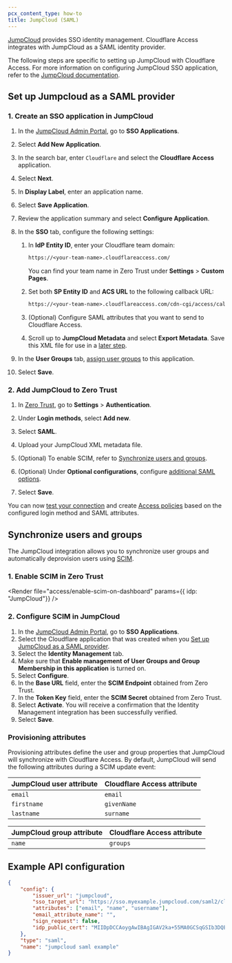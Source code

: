 ```yaml
---
pcx_content_type: how-to
title: JumpCloud (SAML)
---
```



[JumpCloud](https://jumpcloud.com/#platform) provides SSO identity management. Cloudflare Access integrates with JumpCloud as a SAML identity provider.

The following steps are specific to setting up JumpCloud with Cloudflare Access. For more information on configuring JumpCloud SSO application, refer to the [JumpCloud documentation](https://jumpcloud.com/support/integrate-with-cloudflare).

## Set up Jumpcloud as a SAML provider

### 1. Create an SSO application in JumpCloud

1. In the [JumpCloud Admin Portal](https://console.jumpcloud.com/#/home), go to **SSO Applications**.

2. Select **Add New Application**.

3. In the search bar, enter `Cloudflare` and select the **Cloudflare Access** application.

4. Select **Next**.

5. In **Display Label**, enter an application name.

6. Select **Save Application**.

7. Review the application summary and select **Configure Application**.

8. In the **SSO** tab, configure the following settings:
	1. In **IdP Entity ID**, enter your Cloudflare team domain:

		```txt
		https://<your-team-name>.cloudflareaccess.com/
		```
		You can find your team name in Zero Trust under **Settings** > **Custom Pages**.

	2. Set both **SP Entity ID** and **ACS URL** to the following callback URL:

		```txt
		https://<your-team-name>.cloudflareaccess.com/cdn-cgi/access/callback
		```
	3. (Optional) Configure SAML attributes that you want to send to Cloudflare Access.

	4. Scroll up to **JumpCloud Metadata** and select **Export Metadata**. Save this XML file for use in a [later step](#2-add-jumpcloud-to-zero-trust).

9. In the **User Groups** tab, [assign user groups](https://jumpcloud.com/support/get-started-applications-saml-sso#managing-employee-access-to-applications) to this application.

10. Select **Save**.

### 2. Add JumpCloud to Zero Trust

1. In [Zero Trust](https://one.dash.cloudflare.com/), go to **Settings** > **Authentication**.

2. Under **Login methods**, select **Add new**.

3. Select **SAML**.

4. Upload your JumpCloud XML metadata file.

5. (Optional) To enable SCIM, refer to [Synchronize users and groups](#synchronize-users-and-groups).

6. (Optional) Under **Optional configurations**, configure [additional SAML options](#optional-configurations).

7. Select **Save**.

You can now [test your connection](/cloudflare-one/identity/idp-integration/#test-idps-in-zero-trust) and create [Access policies](/cloudflare-one/policies/access/) based on the configured login method and SAML attributes.

## Synchronize users and groups

The JumpCloud integration allows you to synchronize user groups and automatically deprovision users using [SCIM](/cloudflare-one/identity/users/scim/).

### 1. Enable SCIM in Zero Trust

<Render
	file="access/enable-scim-on-dashboard"
	params={{ idp: "JumpCloud"}}
/>

### 2. Configure SCIM in JumpCloud

1. In the [JumpCloud Admin Portal](https://console.jumpcloud.com/#/home), go to **SSO Applications**.
2. Select the Cloudflare application that was created when you [Set up JumpCloud as a SAML provider](/cloudflare-one/identity/idp-integration/jumpcloud-saml/#set-up-jumpcloud-as-a-saml-provider).
3. Select the **Identity Management** tab.
4. Make sure that **Enable management of User Groups and Group Membership in this application** is turned on.
5. Select **Configure**.
6. In the **Base URL** field, enter the **SCIM Endpoint** obtained from Zero Trust.
7. In the **Token Key** field, enter the **SCIM Secret** obtained from Zero Trust.
8. Select **Activate**. You will receive a confirmation that the Identity Management integration has been successfully verified.
9. Select **Save**.

<Render file="access/verify-scim-provisioning"/>

### Provisioning attributes

Provisioning attributes define the user and group properties that JumpCloud will synchronize with Cloudflare Access. By default, JumpCloud will send the following attributes during a SCIM update event:

| JumpCloud user attribute| Cloudflare Access attribute |
| ------------------ | ----------------------- |
| `email` 					 | `email`            |
| `firstname`        | `givenName`        |
| `lastname`         | `surname`          |

| JumpCloud group attribute | Cloudflare Access attribute |
| ------------------ | ----------------------- |
| `name` 					   | `groups`            |

## Example API configuration

```json
{
	"config": {
		"issuer_url": "jumpcloud",
		"sso_target_url": "https://sso.myexample.jumpcloud.com/saml2/cloudflareaccess",
		"attributes": ["email", "name", "username"],
		"email_attribute_name": "",
		"sign_request": false,
		"idp_public_cert": "MIIDpDCCAoygAwIBAgIGAV2ka+55MA0GCSqGSIb3DQEBCwUAMIGSMQswCQYDVQQGEwJVUzETMBEG\nA1UEC.....GF/Q2/MHadws97cZg\nuTnQyuOqPuHbnN83d/2l1NSYKCbHt24o"
	},
	"type": "saml",
	"name": "jumpcloud saml example"
}
```
